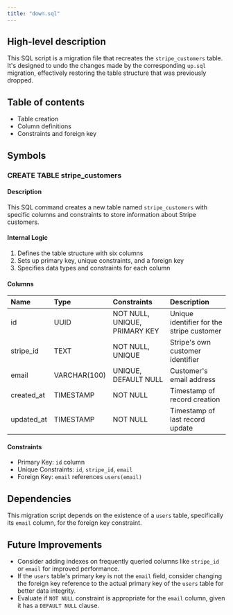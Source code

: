 ```yaml
---
title: "down.sql"
---
```


## High-level description
This SQL script is a migration file that recreates the `stripe_customers` table. It's designed to undo the changes made by the corresponding `up.sql` migration, effectively restoring the table structure that was previously dropped.

## Table of contents
- Table creation
- Column definitions
- Constraints and foreign key

## Symbols

### CREATE TABLE stripe_customers
#### Description
This SQL command creates a new table named `stripe_customers` with specific columns and constraints to store information about Stripe customers.

#### Internal Logic
1. Defines the table structure with six columns
2. Sets up primary key, unique constraints, and a foreign key
3. Specifies data types and constraints for each column

#### Columns
| Name | Type | Constraints | Description |
|:-----|:-----|:------------|:------------|
| id | UUID | NOT NULL, UNIQUE, PRIMARY KEY | Unique identifier for the stripe customer |
| stripe_id | TEXT | NOT NULL, UNIQUE | Stripe's own customer identifier |
| email | VARCHAR(100) | UNIQUE, DEFAULT NULL | Customer's email address |
| created_at | TIMESTAMP | NOT NULL | Timestamp of record creation |
| updated_at | TIMESTAMP | NOT NULL | Timestamp of last record update |

#### Constraints
- Primary Key: `id` column
- Unique Constraints: `id`, `stripe_id`, `email`
- Foreign Key: `email` references `users(email)`

## Dependencies
This migration script depends on the existence of a `users` table, specifically its `email` column, for the foreign key constraint.

## Future Improvements
- Consider adding indexes on frequently queried columns like `stripe_id` or `email` for improved performance.
- If the `users` table's primary key is not the `email` field, consider changing the foreign key reference to the actual primary key of the `users` table for better data integrity.
- Evaluate if `NOT NULL` constraint is appropriate for the `email` column, given it has a `DEFAULT NULL` clause.
